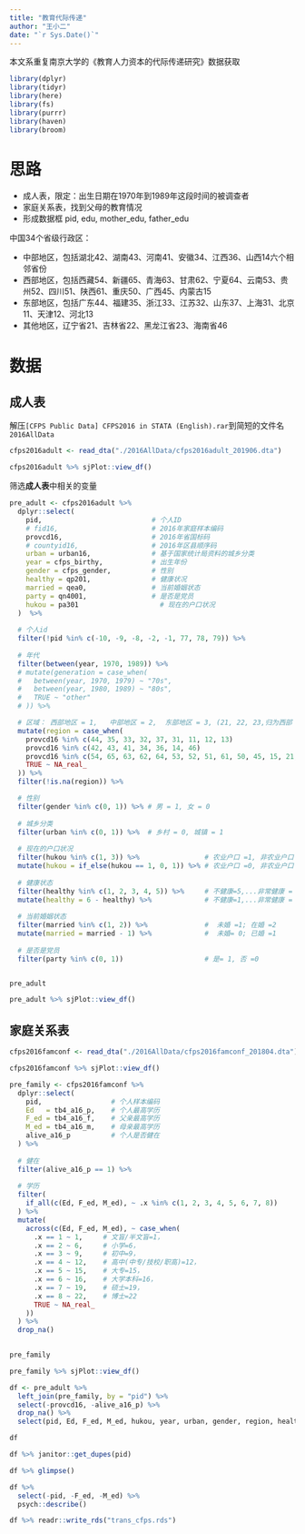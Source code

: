 ```yaml
---
title: "教育代际传递"
author: "王小二"
date: "`r Sys.Date()`"
---
```



本文系重复南京大学的《教育人力资本的代际传递研究》数据获取


```r
library(dplyr)
library(tidyr)
library(here)
library(fs)
library(purrr)
library(haven)
library(broom)
```


# 思路

- 成人表，限定：出生日期在1970年到1989年这段时间的被调查者
- 家庭关系表，找到父母的教育情况
- 形成数据框 pid, edu, mother_edu, father_edu


中国34个省级行政区：

- 中部地区，包括湖北42、湖南43、河南41、安徽34、江西36、山西14六个相邻省份
- 西部地区，包括西藏54、新疆65、青海63、甘肃62、宁夏64、云南53、贵州52、四川51、陕西61、重庆50、广西45、内蒙古15
- 东部地区，包括广东44、福建35、浙江33、江苏32、山东37、上海31、北京11、天津12、河北13
- 其他地区，辽宁省21、吉林省22、黑龙江省23、海南省46



# 数据

## 成人表

解压`[CFPS Public Data] CFPS2016 in STATA (English).rar`到简短的文件名`2016AllData`

```r
cfps2016adult <- read_dta("./2016AllData/cfps2016adult_201906.dta")
```


```r
cfps2016adult %>% sjPlot::view_df()
```




筛选**成人表**中相关的变量

```r
pre_adult <- cfps2016adult %>%
  dplyr::select(
    pid,                           # 个人ID
    # fid16,                       # 2016年家庭样本编码
    provcd16,                      # 2016年省国标码
    # countyid16,                  # 2016年区县顺序码
    urban = urban16,               # 基于国家统计局资料的城乡分类
    year = cfps_birthy,            # 出生年份
    gender = cfps_gender,          # 性别
    healthy = qp201,               # 健康状况
    married = qea0,                # 当前婚姻状态
    party = qn4001,                # 是否是党员
    hukou = pa301	                 # 现在的户口状况
  )  %>% 
  
  # 个人id
  filter(!pid %in% c(-10, -9, -8, -2, -1, 77, 78, 79)) %>% 
  
  # 年代
  filter(between(year, 1970, 1989)) %>% 
  # mutate(generation = case_when(
  #   between(year, 1970, 1979) ~ "70s",
  #   between(year, 1980, 1989) ~ "80s",
  #   TRUE ~ "other"
  # )) %>%

  # 区域： 西部地区 = 1,   中部地区 = 2,  东部地区 = 3, (21, 22, 23,归为西部 46归为中部)
  mutate(region = case_when(
    provcd16 %in% c(44, 35, 33, 32, 37, 31, 11, 12, 13)                         ~ 3,
    provcd16 %in% c(42, 43, 41, 34, 36, 14, 46)                                 ~ 2,
    provcd16 %in% c(54, 65, 63, 62, 64, 53, 52, 51, 61, 50, 45, 15, 21, 22, 23) ~ 1,
    TRUE ~ NA_real_
  )) %>%
  filter(!is.na(region)) %>%

  # 性别
  filter(gender %in% c(0, 1)) %>% # 男 = 1, 女 = 0
  
  # 城乡分类
  filter(urban %in% c(0, 1)) %>%  # 乡村 = 0, 城镇 = 1
  
  # 现在的户口状况 
  filter(hukou %in% c(1, 3)) %>%                # 农业户口 =1, 非农业户口 =3
  mutate(hukou = if_else(hukou == 1, 0, 1)) %>% # 农业户口 =0, 非农业户口 =1
  
  # 健康状态
  filter(healthy %in% c(1, 2, 3, 4, 5)) %>%     # 不健康=5,...非常健康 = 1
  mutate(healthy = 6 - healthy) %>%             # 不健康=1,...非常健康 = 5
  
  # 当前婚姻状态
  filter(married %in% c(1, 2)) %>%              #  未婚 =1; 在婚 =2
  mutate(married = married - 1) %>%             #  未婚= 0; 已婚 =1
  
  # 是否是党员
  filter(party %in% c(0, 1))                    # 是= 1, 否 =0


pre_adult
```


```r
pre_adult %>% sjPlot::view_df()
```




## 家庭关系表

```r
cfps2016famconf <- read_dta("./2016AllData/cfps2016famconf_201804.dta")
```



```r
cfps2016famconf %>% sjPlot::view_df()
```

```r
pre_family <- cfps2016famconf %>%
  dplyr::select(
    pid,                 # 个人样本编码
    Ed   = tb4_a16_p,    # 个人最高学历
    F_ed = tb4_a16_f,    # 父亲最高学历
    M_ed = tb4_a16_m,    # 母亲最高学历
    alive_a16_p          # 个人是否健在
  ) %>% 
  
  # 健在
  filter(alive_a16_p == 1) %>%  
  
  # 学历
  filter(
    if_all(c(Ed, F_ed, M_ed), ~ .x %in% c(1, 2, 3, 4, 5, 6, 7, 8)) 
  ) %>%
  mutate(
    across(c(Ed, F_ed, M_ed), ~ case_when(
      .x == 1 ~ 1,     # 文盲/半文盲=1，
      .x == 2 ~ 6,     # 小学=6， 
      .x == 3 ~ 9,     # 初中=9，
      .x == 4 ~ 12,    # 高中(中专/技校/职高)=12，
      .x == 5 ~ 15,    # 大专=15，
      .x == 6 ~ 16,    # 大学本科=16，
      .x == 7 ~ 19,    # 硕士=19，
      .x == 8 ~ 22,    # 博士=22 
      TRUE ~ NA_real_
    ))
  ) %>%
  drop_na()
  

pre_family
```



```r
pre_family %>% sjPlot::view_df()
```



```r
df <- pre_adult %>%
  left_join(pre_family, by = "pid") %>%
  select(-provcd16, -alive_a16_p) %>% 
  drop_na() %>% 
  select(pid, Ed, F_ed, M_ed, hukou, year, urban, gender, region, healthy, married, party)

df
```


```r
df %>% janitor::get_dupes(pid)
```


```r
df %>% glimpse()
```



```r
df %>% 
  select(-pid, -F_ed, -M_ed) %>% 
  psych::describe()
```


```r
df %>% readr::write_rds("trans_cfps.rds")
```
